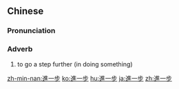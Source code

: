 {{also|进一步}}
==Chinese==
{{zh-forms|s=进一步|type=12}}

===Pronunciation===
{{zh-pron
|m=jìn一bù,tl2=y
|c=zeon3 jat1 bou6
|mn=chìn-chi̍t-pō͘
|cat=adv
}}

===Adverb===
{{zh-adv}}

# to go a step further (in doing something)
#: {{zh-x|進一步 發展|''to '''further''' develop''}}
#: {{zh-x|進一步 了{liǎo}解|''to learn '''more'''''}}

{{zh-cat|Elementary}}

[[zh-min-nan:進一步]]
[[ko:進一步]]
[[hu:進一步]]
[[ja:進一步]]
[[zh:進一步]]